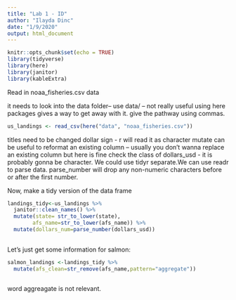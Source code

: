 ```yaml
---
title: "Lab 1 - ID"
author: "Ilayda Dinc"
date: "1/9/2020"
output: html_document
---
```


```r
knitr::opts_chunk$set(echo = TRUE)
library(tidyverse)
library(here)
library(janitor)
library(kableExtra)
```

Read in noaa_fisheries.csv data

it needs to look into the data folder-- use data/ -- not really useful
using here packages gives a way to get away with it. give the pathway using commas.

```r
us_landings <- read_csv(here("data", "noaa_fisheries.csv"))
```

titles need to be changed
dollar sign - r will read it as character
mutate can be useful to reformat an existing column -- usually you don't wanna replace an existing column but here is fine
check the class of dollars_usd - it is probably gonna be character. We could use tidyr separate.We can use readr to parse data. parse_number will drop any non-numeric characters before or after the first number.

Now, make a tidy version of the data frame

```r
landings_tidy<-us_landings %>% 
  janitor::clean_names() %>% 
  mutate(state= str_to_lower(state),
        afs_name=str_to_lower(afs_name)) %>% 
  mutate(dollars_num=parse_number(dollars_usd))
  
```

Let's just get some information for salmon:

```r
salmon_landings <-landings_tidy %>% 
  mutate(afs_clean=str_remove(afs_name,pattern="aggregate"))
  
```

word aggreagate is not relevant.
